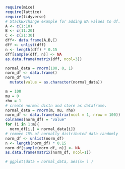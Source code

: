 ```r
require(mice)
require(lattice)
require(tidyverse)
# StackExchange example for adding NA values to df.
A <- c(1:10)
B <- c(11:20)
C <- c(21:30)
dff<- data.frame(A,B,C)
dff <- unlist(dff)
n <- length(dff) * 0.15
dff[sample(dff, n)] <- NA
as.data.frame(matrix(dff, ncol=3))
```

```r
normal_data = rnorm(100, 0, 1)
norm_df <- data.frame()
norm_df %>% 
  mutate(value = as.character(normal_data))

```


```r

m = 100
mu = 0
rho = 1
# create normal distn and store as dataframe.
normal_data = rnorm(m, mu, rho)
norm_df <- data.frame(matrix(ncol = 1, nrow = 100))
colnames(norm_df) = "value"
for (i in 1:m){
  norm_df[i,] = normal_data[i]}
# remove 15% of normally distributed data randomly
norm_df <- unlist(norm_df)
n <- length(norm_df) * 0.15
norm_df[sample(norm_df, n)] <- NA
as.data.frame(matrix(norm_df, ncol=1))

# ggplot(data = normal_data, aes(x= ) )
```


